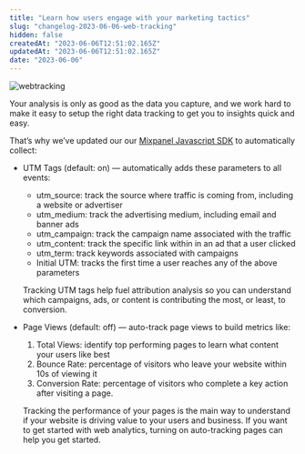 ```yaml
---
title: "Learn how users engage with your marketing tactics"
slug: "changelog-2023-06-06-web-tracking"
hidden: false
createdAt: "2023-06-06T12:51:02.165Z"
updatedAt: "2023-06-06T12:51:02.165Z"
date: "2023-06-06"
---
```

![webtracking](https://github.com/mixpanel/docs/assets/130083255/799423bf-aeec-431d-bbe1-08ad9e6ac9d9)

Your analysis is only as good as the data you capture, and we work hard to make it easy to setup the right data tracking to get you to insights quick and easy.

That’s why we’ve updated our our [Mixpanel Javascript SDK](/docs/tracking-methods/sdks/javascript) to automatically collect:

- UTM Tags (default: on) — automatically adds these parameters to all events:
    - utm_source: track the source where traffic is coming from, including a website or advertiser
    - utm_medium: track the advertising medium, including email and banner ads
    - utm_campaign: track the campaign name associated with the traffic
    - utm_content: track the specific link within in an ad that a user clicked
    - utm_term: track keywords associated with campaigns
    - Initial UTM: tracks the first time a user reaches any of the above parameters
    
    Tracking UTM tags help fuel attribution analysis so you can understand which campaigns, ads, or content is contributing the most, or least, to conversion. 
    
- Page Views (default: off) —  auto-track page views to build metrics like:
    1. Total Views: identify top performing pages to learn what content your users like best
    2. Bounce Rate: percentage of visitors who leave your website within 10s of viewing it
    3. Conversion Rate: percentage of visitors who complete a key action after visiting a page.
    
    Tracking the performance of your pages is the main way to understand if your website is driving value to your users and business. If you want to get started with web analytics, turning on auto-tracking pages can help you get started.
